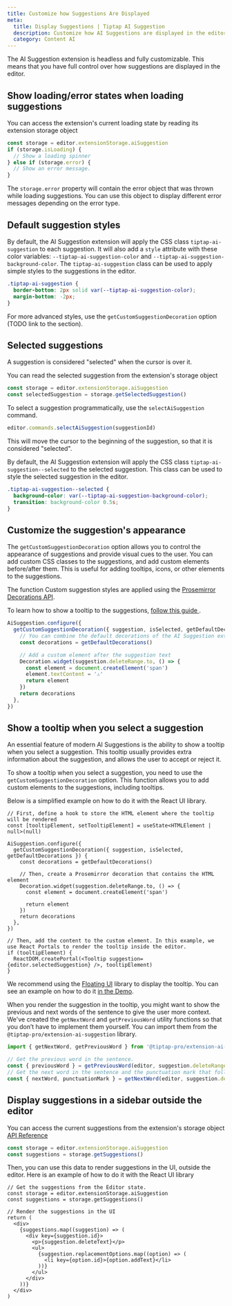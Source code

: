 ```yaml
---
title: Customize how Suggestions Are Displayed
meta:
  title: Display Suggestions | Tiptap AI Suggestion
  description: Customize how AI Suggestions are displayed in the editor with custom styles and tooltips.
  category: Content AI
---
```


The AI Suggestion extension is headless and fully customizable. This means that you have full control over how suggestions are displayed in the editor.

## Show loading/error states when loading suggestions

You can access the extension's current loading state by reading its extension storage object

```ts
const storage = editor.extensionStorage.aiSuggestion
if (storage.isLoading) {
  // Show a loading spinner
} else if (storage.error) {
  // Show an error message.
}
```

The `storage.error` property will contain the error object that was thrown while loading suggestions. You can use this object to display different error messages depending on the error type.

## Default suggestion styles

By default, the AI Suggestion extension will apply the CSS class `tiptap-ai-suggestion` to each suggestion. It will also add a `style` attribute with these color variables: `--tiptap-ai-suggestion-color` and `--tiptap-ai-suggestion-background-color`. The `tiptap-ai-suggestion` class can be used to apply simple styles to the suggestions in the editor.

```css
.tiptap-ai-suggestion {
  border-bottom: 2px solid var(--tiptap-ai-suggestion-color);
  margin-bottom: -2px;
}
```

For more advanced styles, use the `getCustomSuggestionDecoration` option (TODO link to the section).

## Selected suggestions

A suggestion is considered "selected" when the cursor is over it.

You can read the selected suggestion from the extension's storage object

```ts
const storage = editor.extensionStorage.aiSuggestion
const selectedSuggestion = storage.getSelectedSuggestion()
```

To select a suggestion programmatically, use the `selectAiSuggestion` command.

```ts
editor.commands.selectAiSuggestion(suggestionId)
```

This will move the cursor to the beginning of the suggestion, so that it is considered "selected".

By default, the AI Suggestion extension will apply the CSS class `tiptap-ai-suggestion--selected` to the selected suggestion. This class can be used
to style the selected suggestion in the editor.

```css
.tiptap-ai-suggestion--selected {
  background-color: var(--tiptap-ai-suggestion-background-color);
  transition: background-color 0.5s;
}
```

## Customize the suggestion's appearance

The `getCustomSuggestionDecoration` option allows you to control the appearance of suggestions and provide visual cues to the user. You can add custom CSS classes to the suggestions, and add custom elements before/after them. This is useful for adding tooltips, icons, or other elements to the suggestions.

The function Custom suggestion styles are applied using the [Prosemirror Decorations API](https://prosemirror.net/docs/guide/#view.decorations).

To learn how to show a tooltip to the suggestions, [follow this guide ](/content-ai/extensions/ai-suggestion/features/display-suggestions#show-a-tooltip-when-you-select-a-suggestion).

```ts
AiSuggestion.configure({
  getCustomSuggestionDecoration({ suggestion, isSelected, getDefaultDecorations }) {
    // You can combine the default decorations of the AI Suggestion extension with your custom ones
    const decorations = getDefaultDecorations()

    // Add a custom element after the suggestion text
    Decoration.widget(suggestion.deleteRange.to, () => {
      const element = document.createElement('span')
      element.textContent = '⚠️'
      return element
    })
    return decorations
  },
})
```

## Show a tooltip when you select a suggestion

An essential feature of modern AI Suggestions is the ability to show a tooltip when you select a suggestion. This tooltip usually provides extra information about the suggestion, and allows the user to accept or reject it.

To show a tooltip when you select a suggestion, you need to use the `getCustomSuggestionDecoration` option. This function allows you to add custom elements to the suggestions, including tooltips.

Below is a simplified example on how to do it with the React UI library.

```tsx
// First, define a hook to store the HTML element where the tooltip will be rendered
const [tooltipElement, setTooltipElement] = useState<HTMLElement | null>(null)

AiSuggestion.configure({
  getCustomSuggestionDecoration({ suggestion, isSelected, getDefaultDecorations }) {
    const decorations = getDefaultDecorations()

    // Then, create a Prosemirror decoration that contains the HTML element
    Decoration.widget(suggestion.deleteRange.to, () => {
      const element = document.createElement('span')

      return element
    })
    return decorations
  },
})

// Then, add the content to the custom element. In this example, we use React Portals to render the tooltip inside the editor.
if (tooltipElement) {
  ReactDOM.createPortal(<Tooltip suggestion={editor.selectedSuggestion} />, tooltipElement)
}
```

We recommend using the [Floating UI](https://floating-ui.com/) library to display the tooltip. You can see an example on how to do it [in the Demo](/content-ai/extensions/ai-suggestion/overview).

When you render the suggestion in the tooltip, you might want to show the previous and next words of the sentence to give the user more context. We've created the `getNextWord` and `getPreviousWord` utility functions so that you don’t have to implement them yourself. You can import them from the `@tiptap-pro/extension-ai-suggestion` library.

```ts
import { getNextWord, getPreviousWord } from '@tiptap-pro/extension-ai-suggestion'

// Get the previous word in the sentence.
const { previousWord } = getPreviousWord(editor, suggestion.deleteRange.from)
// Get the next word in the sentence and the punctuation mark that follows it, if it's the end of the sentence.
const { nextWord, punctuationMark } = getNextWord(editor, suggestion.deleteRange.to)
```

## Display suggestions in a sidebar outside the editor

You can access the current suggestions from the extension's storage object [API Reference](https://www.notion.so/API-Reference-1b901ffa3ebc80cea860ebbde1820fd0?pvs=21)

```ts
const storage = editor.extensionStorage.aiSuggestion
const suggestions = storage.getSuggestions()
```

Then, you can use this data to render suggestions in the UI, outside the editor. Here is an example of how to do it with the React UI library

```tsx
// Get the suggestions from the Editor state.
const storage = editor.extensionStorage.aiSuggestion
const suggestions = storage.getSuggestions()

// Render the suggestions in the UI
return (
  <div>
    {suggestions.map((suggestion) => (
      <div key={suggestion.id}>
        <p>{suggestion.deleteText}</p>
        <ul>
          {suggestion.replacementOptions.map((option) => (
            <li key={option.id}>{option.addText}</li>
          ))}
        </ul>
      </div>
    ))}
  </div>
)
```
